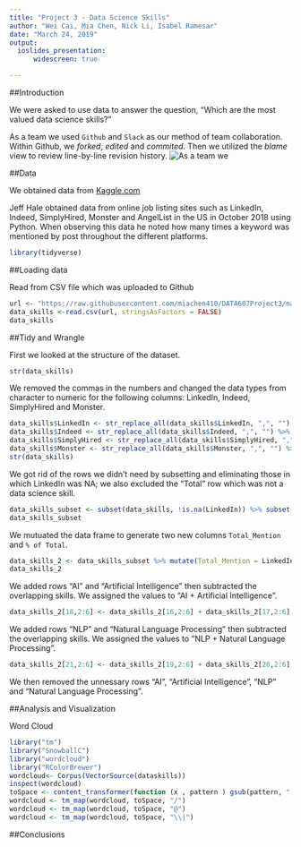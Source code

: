 ---
title: "Project 3 - Data Science Skills"
author: "Wei Cai, Mia Chen, Nick Li, Isabel Ramesar"
date: "March 24, 2019"
output: 
  ioslides_presentation:
      widescreen: true

---

##Introduction

We were asked to use data to answer the question, "Which are the most valued data science skills?"

As a team we used `Github` and `Slack` as our method of team collaboration. Within Github, we *forked*, *edited* and *commited*. Then we utilized the *blame* view to review line-by-line revision history.
![As a team we](2019-03-20 09_16_30-Document1 - Word.png)

##Data

We obtained data from [Kaggle.com](https://www.kaggle.com/discdiver/the-most-in-demand-skills-for-data-scientists/) 

Jeff Hale obtained data from online job listing sites such as LinkedIn, Indeed, SimplyHired, Monster and AngelList in the US in October 2018 using Python. When observing this data he noted how many times a keyword was mentioned by post throughout the different platforms.

```{r}
library(tidyverse)
```

##Loading data

Read from CSV file which was uploaded to Github
```{r}
url <- "https://raw.githubusercontent.com/miachen410/DATA607Project3/master/DataSkills.csv"
data_skills <-read.csv(url, stringsAsFactors = FALSE)
data_skills
```

##Tidy and Wrangle

First we looked at the structure of the dataset.
```{r}
str(data_skills)
```

We removed the commas in the numbers and changed the data types from character to numeric for the following columns: LinkedIn, Indeed, SimplyHired and Monster.
```{r}
data_skills$LinkedIn <- str_replace_all(data_skills$LinkedIn, ",", "") %>% as.numeric()
data_skills$Indeed <- str_replace_all(data_skills$Indeed, ",", "") %>% as.numeric()
data_skills$SimplyHired <- str_replace_all(data_skills$SimplyHired, ",", "") %>% as.numeric()
data_skills$Monster <- str_replace_all(data_skills$Monster, ",", "") %>% as.numeric()
str(data_skills)
```

We got rid of the rows we didn't need by subsetting and eliminating those in which LinkedIn was NA; we also excluded the "Total" row which was not a data science skill.
```{r}
data_skills_subset <- subset(data_skills, !is.na(LinkedIn)) %>% subset(!Keyword == "Total")
data_skills_subset
```

We mutuated the data frame to generate two new columns `Total_Mention` and `% of Total`.
```{r}
data_skills_2 <- data_skills_subset %>% mutate(Total_Mention = LinkedIn + Indeed + SimplyHired + Monster) 
data_skills_2
```

We added rows "AI" and "Artificial Intelligence" then subtracted the overlapping skills. We assigned the values to "AI + Artificial Intelligence".
```{r}
data_skills_2[18,2:6] <- data_skills_2[16,2:6] + data_skills_2[17,2:6] - data_skills_2[18,2:6]
```

We added rows "NLP" and "Natural Language Processing" then subtracted the overlapping skills. We assigned the values to "NLP + Natural Language Processing".
```{r}
data_skills_2[21,2:6] <- data_skills_2[19,2:6] + data_skills_2[20,2:6] - data_skills_2[21,2:6]
```

We then removed the unnessary rows "AI", "Artificial Intelligence", "NLP" and "Natural Language Processing".


##Analysis and Visualization

Word Cloud
```{r eval=FALSE}
library("tm")
library("SnowballC")
library("wordcloud")
library("RColorBrewer")
wordcloud<- Corpus(VectorSource(dataskills))
inspect(wordcloud)
toSpace <- content_transformer(function (x , pattern ) gsub(pattern, " ", x))
wordcloud <- tm_map(wordcloud, toSpace, "/")
wordcloud <- tm_map(wordcloud, toSpace, "@")
wordcloud <- tm_map(wordcloud, toSpace, "\\|")
```

##Conclusions


